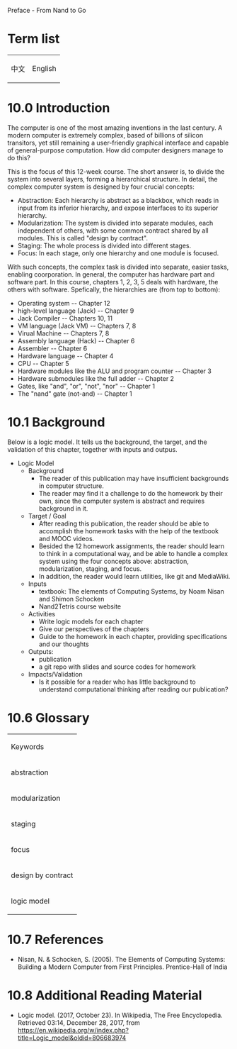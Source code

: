 Preface - From Nand to Go

=Term list=
{|
|中文
|English
|}

=10.0 Introduction=
The computer is one of the most amazing inventions in the last century. A modern computer is extremely complex, based of billions of silicon transitors, yet still remaining a user-friendly graphical interface and capable of general-purpose computation. How did computer designers manage to do this? 

This is the focus of this 12-week course. The short answer is, to divide the system into several layers, forming a hierarchical structure. In detail, the complex computer system is designed by four crucial concepts: 
*Abstraction: Each hierarchy is abstract as a blackbox, which reads in input from its inferior hierarchy, and expose interfaces to its superior hierarchy. 
*Modularization: The system is divided into separate modules, each independent of others, with some common contract shared by all modules. This is called "design by contract". 
*Staging: The whole process is divided into different stages. 
*Focus: In each stage, only one hierarchy and one module is focused.

With such concepts, the complex task is divided into separate, easier tasks, enabling coorporation. In general, the computer has hardware part and software part. In this course, chapters 1, 2, 3, 5 deals with hardware, the others with software. Spefically, the hierarchies are (from top to bottom): 
*Operating system -- Chapter 12
*high-level language (Jack) -- Chapter 9
*Jack Compiler -- Chapters 10, 11
*VM language (Jack VM) -- Chapters 7, 8
*Virual Machine -- Chapters 7, 8
*Assembly language (Hack) -- Chapter 6
*Assembler -- Chapter 6
*Hardware language -- Chapter 4
*CPU -- Chapter 5
*Hardware modules like the ALU and program counter -- Chapter 3
*Hardware submodules like the full adder -- Chapter 2
*Gates, like "and", "or", "not", "nor" -- Chapter 1
*The "nand" gate (not-and) -- Chapter 1


=10.1 Background=
Below is a logic model. It tells us the background, the target, and the validation of this chapter, together with inputs and outpus. 

*Logic Model
**Background
***The reader of this publication may have insufficient backgrounds in computer structure. 
***The reader may find it a challenge to do the homework by their own, since the computer system is abstract and requires background in it. 
**Target / Goal
***After reading this publication, the reader should be able to accomplish the homework tasks with the help of the textbook and MOOC videos. 
***Besided the 12 homework assignments, the reader should learn to think in a computational way, and be able to handle a complex system using the four concepts above: abstraction, modularization, staging, and focus. 
***In addition, the reader would learn utilities, like git and MediaWiki. 
**Inputs
***textbook: The elements of Computing Systems, by Noam Nisan and Shimon Schocken
***Nand2Tetris course website
**Activities
***Write logic models for each chapter
***Give our perspectives of the chapters
***Guide to the homework in each chapter, providing specifications and our thoughts
**Outputs:
***publication
***a git repo with slides and source codes for homework
**Impacts/Validation
***Is it possible for a reader who has little background to understand computational thinking after reading our publication? 



=10.6 Glossary=
{|
|Keywords
|-
|abstraction
|-
|modularization
|-
|staging
|-
|focus
|-
|design by contract
|-
|logic model
|}

=10.7 References=
*Nisan, N. & Schocken, S. (2005). The Elements of Computing Systems: Building a Modern Computer from First Principles. Prentice-Hall of India

=10.8 Additional Reading Material=
*Logic model. (2017, October 23). In Wikipedia, The Free Encyclopedia. Retrieved 03:14, December 28, 2017, from https://en.wikipedia.org/w/index.php?title=Logic_model&oldid=806683974 